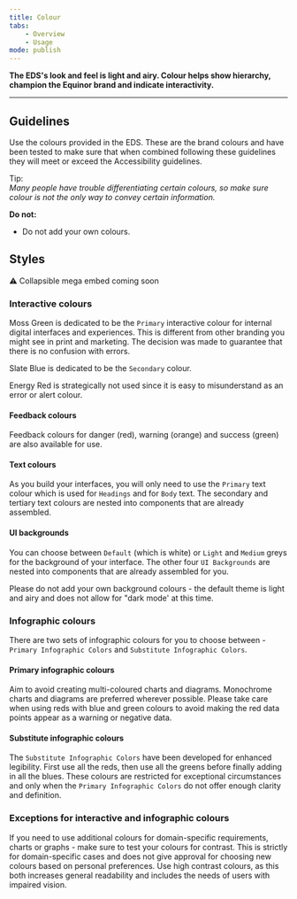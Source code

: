 ```yaml
---
title: Colour
tabs:
    - Overview
    - Usage
mode: publish
---
```



**The EDS's look and feel is light and airy. Colour helps show hierarchy, champion the Equinor brand and indicate interactivity.**
<!--One to two sentences as an introduction to the component-->

***

## Guidelines
<!--List how to use it, sizes, widths, grid interactions, color allowances -->

Use the colours provided in the EDS. These are the brand colours and have been tested to make sure that when combined following these guidelines they will meet or exceed the Accessibility guidelines.

Tip:  
_Many people have trouble differentiating certain colours, so make sure colour is not the only way to convey certain information._



**Do not:**
<!--Bullet point list if needed -->
* Do not add your own colours. 


## Styles 

:warning: Collapsible mega embed coming soon


<!--One ### heading per frame in Figma, explaining each component in that frame. One 'content' section per variation if needed -->

### Interactive colours


Moss Green is dedicated to be the `Primary` interactive colour for internal digital interfaces and experiences. 
This is different from other branding you might see in print and marketing. The decision was made to guarantee that there is no confusion with errors. 

Slate Blue is dedicated to be the `Secondary` colour. 

Energy Red is strategically not used since it is easy to misunderstand as an error or alert colour.


#### Feedback colours

Feedback colours for danger (red), warning (orange) and success (green) are also available for use.

#### Text colours

As you build your interfaces, you will only need to use the `Primary` text colour which is used for `Headings` and for `Body` text. 
The secondary and tertiary text colours are nested into components that are already assembled.


#### UI backgrounds

You can choose between `Default` (which is white) or `Light` and `Medium` greys for the background of your interface. 
The other four `UI Backgrounds` are nested into components that are already assembled for you.  

Please do not add your own background colours - the default theme is light and airy and does not allow for "dark mode' at this time.


### Infographic colours 

There are two sets of infographic colours for you to choose between - `Primary Infographic Colors` and `Substitute Infographic Colors`. 


#### Primary infographic colours 

Aim to avoid creating multi-coloured charts and diagrams. Monochrome charts and diagrams are preferred wherever possible. Please take care when using reds with blue and green colours to avoid making the red data points appear as a warning or negative data. 


#### Substitute infographic colours

The `Substitute Infographic Colors` have been developed for enhanced legibility. First use all the reds, then use all the greens before finally adding in all the blues. 
These colours are restricted for exceptional circumstances and only when the `Primary Infographic Colors` do not offer enough clarity and definition. 


### Exceptions for interactive and infographic colours

If you need to use additional colours for domain-specific requirements, charts or graphs - make sure to test your colours for contrast. 
This is strictly for domain-specific cases and does not give approval for choosing new colours based on personal preferences. 
Use high contrast colours, as this both increases general readability and includes the needs of users with impaired vision. 
